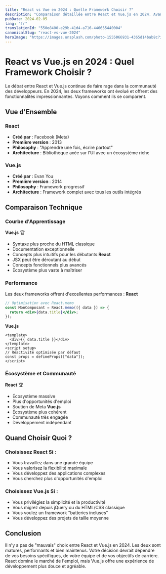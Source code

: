 ---
title: "React vs Vue en 2024 : Quelle Framework Choisir ?"
description: "Comparaison détaillée entre React et Vue.js en 2024. Avantages, inconvénients et cas d'usage pour vous aider à choisir."
pubDate: 2024-02-05
lang: "fr"
translationId: "550e8400-e29b-41d4-a716-446655440004"
canonicalSlug: "react-vs-vue-2024"
heroImage: "https://images.unsplash.com/photo-1555066931-4365d14bab8c?ixlib=rb-4.0.3&auto=format&fit=crop&w=1200&h=600&q=80"
---
# React vs Vue.js en 2024 : Quel Framework Choisir ?
Le débat entre React et Vue.js continue de faire rage dans la communauté des développeurs. En 2024, les deux frameworks ont évolué et offrent des fonctionnalités impressionnantes. Voyons comment ils se comparent.
## Vue d'Ensemble
### React
- **Créé par** : Facebook (Meta)
- **Première version** : 2013
- **Philosophy** : "Apprendre une fois, écrire partout"
- **Architecture** : Bibliothèque axée sur l'UI avec un écosystème riche
### Vue.js
- **Créé par** : Evan You
- **Première version** : 2014
- **Philosophy** : Framework progressif
- **Architecture** : Framework complet avec tous les outils intégrés
## Comparaison Technique
### Courbe d'Apprentissage
**Vue.js** 🏆
- Syntaxe plus proche du HTML classique
- Documentation exceptionnelle
- Concepts plus intuitifs pour les débutants
**React**
- JSX peut être déroutant au début
- Concepts fonctionnels plus avancés
- Écosystème plus vaste à maîtriser
### Performance
Les deux frameworks offrent d'excellentes performances :
**React**
```jsx
// Optimisation avec React.memo
const MonComposant = React.memo(({ data }) => {
  return <div>{data.title}</div>;
});
```
**Vue.js**
```vue
<template>
  <div>{{ data.title }}</div>
</template>
<script setup>
// Réactivité optimisée par défaut
const props = defineProps(["data"]);
</script>
```
### Écosystème et Communauté
**React** 🏆
- Écosystème massive
- Plus d'opportunités d'emploi
- Soutien de Meta
**Vue.js**
- Écosystème plus cohérent
- Communauté très engagée
- Développement indépendant
## Quand Choisir Quoi ?
### Choisissez React Si :
- Vous travaillez dans une grande équipe
- Vous valorisez la flexibilité maximale
- Vous développez des applications complexes
- Vous cherchez plus d'opportunités d'emploi
### Choisissez Vue.js Si :
- Vous privilégiez la simplicité et la productivité
- Vous migrez depuis jQuery ou du HTML/CSS classique
- Vous voulez un framework "batteries incluses"
- Vous développez des projets de taille moyenne
## Conclusion
Il n'y a pas de "mauvais" choix entre React et Vue.js en 2024. Les deux sont matures, performants et bien maintenus. Votre décision devrait dépendre de vos besoins spécifiques, de votre équipe et de vos objectifs de carrière.
React domine le marché de l'emploi, mais Vue.js offre une expérience de développement plus douce et agréable.
